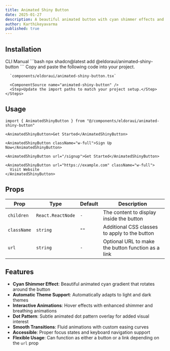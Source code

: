 ```yaml
---
title: Animated Shiny Button
date: 2025-01-27
description: A beautiful animated button with cyan shimmer effects and automatic light/dark theme support
author: Karthikeyavarma
published: true
---
```


<ComponentPreview name="animated-shiny-button-demo" />

## Installation

<Tabs defaultValue="cli">
  <TabsList>
    <TabsTrigger value="cli">CLI</TabsTrigger>
    <TabsTrigger value="manual">Manual</TabsTrigger>
  </TabsList>
  <TabsContent value="cli">
    ```bash
    npx shadcn@latest add @eldoraui/animated-shiny-button
    ```
  </TabsContent>
  <TabsContent value="manual">
    <Steps>
      <Step>Copy and paste the following code into your project.</Step>

      `components/eldoraui/animated-shiny-button.tsx`

      <ComponentSource name="animated-shiny-button" />
      <Step>Update the import paths to match your project setup.</Step>
    </Steps>

  </TabsContent>
</Tabs>

## Usage

```tsx showLineNumbers
import { AnimatedShinyButton } from "@/components/eldoraui/animated-shiny-button"
```

```tsx showLineNumbers
<AnimatedShinyButton>Get Started</AnimatedShinyButton>
```

```tsx showLineNumbers
<AnimatedShinyButton className="w-full">Sign Up Now</AnimatedShinyButton>
```

```tsx showLineNumbers
<AnimatedShinyButton url="/signup">Get Started</AnimatedShinyButton>
```

```tsx showLineNumbers
<AnimatedShinyButton url="https://example.com" className="w-full">
  Visit Website
</AnimatedShinyButton>
```

## Props

| Prop        | Type              | Default | Description                                        |
| ----------- | ----------------- | ------- | -------------------------------------------------- |
| `children`  | `React.ReactNode` | `-`     | The content to display inside the button           |
| `className` | `string`          | `""`    | Additional CSS classes to apply to the button      |
| `url`       | `string`          | `-`     | Optional URL to make the button function as a link |

## Features

- **Cyan Shimmer Effect**: Beautiful animated cyan gradient that rotates around the button
- **Automatic Theme Support**: Automatically adapts to light and dark themes
- **Interactive Animations**: Hover effects with enhanced shimmer and breathing animations
- **Dot Pattern**: Subtle animated dot pattern overlay for added visual interest
- **Smooth Transitions**: Fluid animations with custom easing curves
- **Accessible**: Proper focus states and keyboard navigation support
- **Flexible Usage**: Can function as either a button or a link depending on the `url` prop
